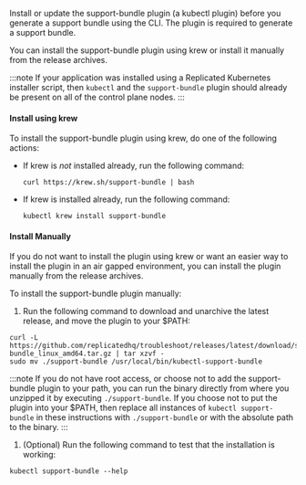 Install or update the support-bundle plugin (a kubectl plugin) before you generate a support bundle using the CLI. The plugin is required to generate a support bundle.

You can install the support-bundle plugin using krew or install it manually from the release archives.

:::note
If your application was installed using a Replicated Kubernetes installer script, then `kubectl` and the `support-bundle` plugin should already be present on all of the control plane nodes.
:::

#### Install using krew

To install the support-bundle plugin using krew, do one of the following actions:

- If krew is _not_ installed already, run the following command:

    ```
    curl https://krew.sh/support-bundle | bash
    ```

- If krew is installed already, run the following command:

    ```
    kubectl krew install support-bundle
    ```

#### Install Manually

If you do not want to install the plugin using krew or want an easier way to install the plugin in an air gapped environment, you can install the plugin manually from the release archives.

To install the support-bundle plugin manually:

1. Run the following command to download and unarchive the latest release, and move the plugin to your $PATH:

  ```
  curl -L https://github.com/replicatedhq/troubleshoot/releases/latest/download/support-bundle_linux_amd64.tar.gz | tar xzvf -
  sudo mv ./support-bundle /usr/local/bin/kubectl-support-bundle
  ```
  :::note
  If you do not have root access, or choose not to add the support-bundle plugin to your path, you can run the binary directly from where you unzipped it by executing `./support-bundle`.  If you choose not to put the plugin into your $PATH, then replace all instances of `kubectl support-bundle` in these instructions with `./support-bundle` or with the absolute path to the binary.
  :::

1. (Optional) Run the following command to test that the installation is working:

  ```
  kubectl support-bundle --help
  ```
